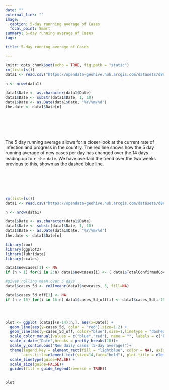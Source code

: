 ```yaml
---
date: ""
external_link: ""
image:
  caption: 5-day runnning average of Cases
  focal_point: Smart
summary: 5-day running average of Cases
tags:

title: 5-day running average of Cases

---
```

```r


knitr::opts_chunk$set(echo = TRUE, fig.path = "static")
rm(list=ls())
data1 <- read.csv("https://opendata-geohive.hub.arcgis.com/datasets/d8eb52d56273413b84b0187a4e9117be_0.csv?outSR=%7B%22latestWkid%22%3A3857%2C%22wkid%22%3A102100%7D")

n <- nrow(data1)

data1$Date <- as.character(data1$Date)
data1$Date <- substr(data1$Date, 1, 10)
data1$Date <- as.Date(data1$Date, "%Y/%m/%d")
the.date <- data1$Date[n]
```
<br><br><br><br> 

The 5 day running average allows for a closer look at the current rate of infection and progress in the country. The red line shows how the 5 day running average of new cases per day has changed over the 14 days leading up to `r the.date`. We have overlaid the trend over the two weeks previous to this, shown as the dashed blue line. 

<br><br><br><br>

```r

rm(list=ls())
data1 <- read.csv("https://opendata-geohive.hub.arcgis.com/datasets/d8eb52d56273413b84b0187a4e9117be_0.csv?outSR=%7B%22latestWkid%22%3A3857%2C%22wkid%22%3A102100%7D")

n <- nrow(data1)

data1$Date <- as.character(data1$Date)
data1$Date <- substr(data1$Date, 1, 10)
data1$Date <- as.Date(data1$Date, "%Y/%m/%d")
the.date <- data1$Date[n]

library(zoo)
library(ggplot2)
library(lubridate)
library(scales)

data1$newcases[1] <- NA
if (n > 1) for(i in 2:n) data1$newcases[i] <- ( data1$TotalConfirmedCovidCases[i] - data1$TotalConfirmedCovidCases[i-1] )

#gives rolling mean over 5 days
data1$cases_5d <- rollmeanr(data1$newcases, 5, fill=NA)

data1$cases_5d_off[1] <- NA
if (n > 15) for(i in 16:n) data1$cases_5d_off[i] <- data1$cases_5d[i-15]




plot <- ggplot (data1[(n-14):n,], aes(x=Date)) + 
  geom_line(aes(y=cases_5d, color = "red"),size=1.2) +
  geom_line(aes(y=cases_5d_off, color="blue"),size=1,linetype = "dashed") +
  scale_color_manual(values = c("blue","red"), name = "", labels = c("Previous Fortnight", "Last Fortnight")) +
  scale_x_date("Date",breaks = pretty_breaks(10))+
  scale_y_continuous("New daily cases (5-day average)")+
  theme(legend.key = element_rect(fill = "lightblue", color = NA), axis.text=element_text(size=10, face = "bold"),
        axis.title=element_text(size=14,face="bold"), plot.title = element_text(size=16, face = "bold")) +
  scale_linetype(guide=FALSE) +
  scale_size(guide=FALSE)+
  guides(fill = guide_legend(reverse = TRUE))
  

plot


```



  